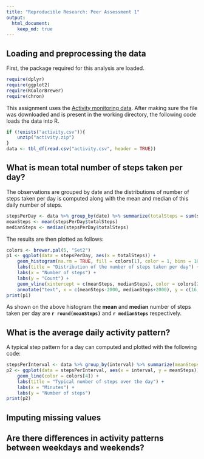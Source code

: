 ```yaml
---
title: "Reproducible Research: Peer Assessment 1"
output: 
  html_document:
    keep_md: true
---
```



## Loading and preprocessing the data
First, the package required for this analysis are loaded.

```r
require(dplyr)
require(ggplot2)
require(RColorBrewer)
require(chron)
```

This assignment uses the [Activity monitoring data](https://d396qusza40orc.cloudfront.net/repdata%2Fdata%2Factivity.zip). After making sure the file was downloaded and is present in the working directory, the following code loads the data into R.

```r
if (!exists("activity.csv")){
    unzip("activity.zip")
}
data <- tbl_df(read.csv("activity.csv", header = TRUE))
```


## What is mean total number of steps taken per day?
The observations are grouped by date and the distributions of number of steps taken per day is computed along with the mean and median of this daily number of steps.

```r
stepsPerDay <- data %>% group_by(date) %>% summarize(totalSteps = sum(steps, na.rm = TRUE))
meanSteps <- mean(stepsPerDay$totalSteps)
medianSteps <- median(stepsPerDay$totalSteps)
```

The results are then plotted as follows:

```r
colors <- brewer.pal(5, "Set2")
p1 <- ggplot(data = stepsPerDay, aes(x = totalSteps)) + 
    geom_histogram(na.rm = TRUE, fill = colors[1], color = 1, bins = 10) + 
    labs(title = "Distribution of the number of steps taken per day") +
    labs(x = "Number of steps") + 
    labs(y = "Count") +
    geom_vline(xintercept = c(meanSteps, medianSteps), color = colors[2:3], lwd = c(2,2)) + 
    annotate("text", x = c(meanSteps-2000, medianSteps+2000), y = c(16, 16), label = c("Mean", "Median"), color = colors[2:3], size = 8)
print(p1)
```

As shown on the above histogram the __mean__ and __median__ number of steps taken per day are __`r round(meanSteps)`__ and __`r medianSteps`__ respectively.

## What is the average daily activity pattern?

A typical step pattern for a day can computed and plotted with the following code:

```r
stepsPerInterval <- data %>% group_by(interval) %>% summarize(meanSteps = mean(steps, na.rm = TRUE))
p2 <- ggplot(data = stepsPerInterval, aes(x = interval, y = meanSteps)) + 
    geom_line(color = colors[4]) + 
    labs(title = "Typical number of steps over the day") +
    labs(x = "Minutes") + 
    labs(y = "Number of steps")
print(p2)
```



## Imputing missing values



## Are there differences in activity patterns between weekdays and weekends?
